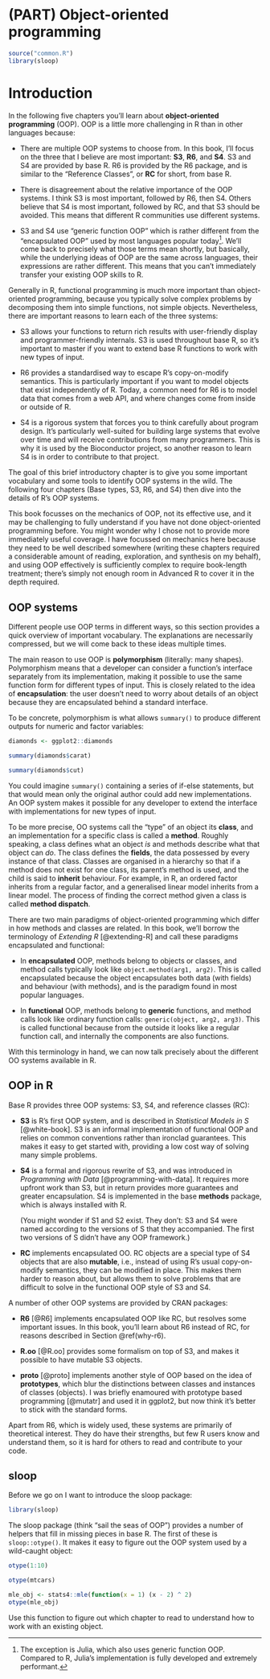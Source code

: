 # (PART) Object-oriented programming {-}
\index{object-oriented programming}

```r
source("common.R")
library(sloop)
```

# Introduction {#oo .unnumbered}

In the following five chapters you'll learn about __object-oriented programming__ (OOP). OOP is a little more challenging in R than in other languages because:

* There are multiple OOP systems to choose from. In this book, I'll focus 
  on the three that I believe are most important: __S3__,  __R6__, and __S4__. 
  S3 and S4 are provided by base R. R6 is provided by the R6 package, and is 
  similar to the "Reference Classes", or __RC__ for short, from base R.

* There is disagreement about the relative importance of the OOP systems. 
  I think S3 is most important, followed by R6, then S4. Others believe that 
  S4 is most important, followed by RC, and that S3 should be avoided. This 
  means that different R communities use different systems.

* S3 and S4 use "generic function OOP" which is rather different from the 
  "encapsulated OOP" used by most languages popular today[^julia]. We'll come 
  back to precisely what those terms mean shortly, but basically, while the 
  underlying ideas of OOP are the same across languages, their expressions are
  rather different. This means that you can't immediately transfer your 
  existing OOP skills to R.

[^julia]: The exception is Julia, which also uses generic function OOP. Compared to R, Julia's implementation is fully developed and extremely performant.

Generally in R, functional programming is much more important than object-oriented programming, because you typically solve complex problems by decomposing them into simple functions, not simple objects. Nevertheless, there are important reasons to learn each of the three systems:

* S3 allows your functions to return rich results with user-friendly display
  and programmer-friendly internals. S3 is used throughout base R, so it's 
  important to master if you want to extend base R functions to work with new 
  types of input.

* R6 provides a standardised way to escape R's copy-on-modify semantics. 
  This is particularly important if you want to model objects that exist
  independently of R. Today, a common need for R6 is to model data that comes
  from a web API, and where changes come from inside or outside of R.

* S4 is a rigorous system that forces you to think carefully about program 
  design. It's particularly well-suited for building large systems that evolve 
  over time  and will receive contributions from many programmers. This is
  why it is used by the Bioconductor project, so another reason to learn S4
  is in order to contribute to that project.

The goal of this brief introductory chapter is to give you some important vocabulary and some tools to identify OOP systems in the wild. The following four chapters (Base types, S3, R6, and S4) then dive into the details of R's OOP systems. 

This book focusses on the mechanics of OOP, not its effective use, and it may be challenging to fully understand if you have not done object-oriented programming before. You might wonder why I chose not to provide more immediately useful coverage. I have focussed on mechanics here because they need to be well described somewhere (writing these chapters required a considerable amount of reading, exploration, and synthesis on my behalf), and using OOP effectively is sufficiently complex to require book-length treatment; there's simply not enough room in Advanced R to cover it in the depth required.

## OOP systems {-}

Different people use OOP terms in different ways, so this section provides a quick overview of important vocabulary. The explanations are necessarily compressed, but we will come back to these ideas multiple times.

The main reason to use OOP is __polymorphism__ (literally: many shapes). Polymorphism means that a developer can consider a function's interface separately from its implementation, making it possible to use the same function form for different types of input. This is closely related to the idea of __encapsulation__: the user doesn't need to worry about details of an object because they are encapsulated behind a standard interface. 

To be concrete, polymorphism is what allows `summary()` to produce different outputs for numeric and factor variables:

```r
diamonds <- ggplot2::diamonds

summary(diamonds$carat)

summary(diamonds$cut)
```

You could imagine `summary()` containing a series of if-else statements, but that would mean only the original author could add new implementations. An OOP system makes it possible for any developer to extend the interface with implementations for new types of input. 

To be more precise, OO systems call the "type" of an object its __class__, and an implementation for a specific class is called a __method__. Roughly speaking, a class defines what an object _is_ and methods describe what that object can _do_. 
The class defines the __fields__, the data possessed by every instance of that class. Classes are organised in a hierarchy so that if a method does not exist for one class, its parent's method is used, and the child is said to __inherit__ behaviour. For example, in R, an ordered factor inherits from a regular factor, and a generalised linear model inherits from a linear model. The process of finding the correct method given a class is called __method dispatch__.

There are two main paradigms of object-oriented programming which differ in how methods and classes are related. In this book, we'll borrow the terminology of _Extending R_ [@extending-R] and call these paradigms encapsulated and functional:

*   In __encapsulated__ OOP, methods belong to objects or classes, and method 
    calls typically look like `object.method(arg1, arg2)`. This is called 
    encapsulated because the object encapsulates both data (with fields) and 
    behaviour (with methods), and is the paradigm found in most popular 
    languages.
    
*   In __functional__ OOP, methods belong to __generic__ functions, and method 
    calls look like ordinary function calls: `generic(object, arg2, arg3)`. 
    This is called functional because from the outside it looks like a regular
    function call, and internally the components are also functions.

With this terminology in hand, we can now talk precisely about the different OO systems available in R.

## OOP in R {-}

Base R provides three OOP systems: S3, S4, and reference classes (RC):

*   __S3__ is R's first OOP system, and is described in _Statistical Models 
    in S_ [@white-book]. S3 is an informal implementation of functional OOP
    and relies on common conventions rather than ironclad guarantees. 
    This makes it easy to get started with, providing a low cost way of 
    solving many simple problems.

*   __S4__ is a formal and rigorous rewrite of S3, and was introduced in 
    _Programming with Data_ [@programming-with-data]. It requires more upfront 
    work than S3, but in return provides more guarantees and greater
    encapsulation. S4 is implemented in the base __methods__ package, which is
    always installed with R.
    
    (You might wonder if S1 and S2 exist. They don't: S3 and S4 were named 
    according to the versions of S that they accompanied. The first two 
    versions of S didn't have any OOP framework.)

*   __RC__ implements encapsulated OO. RC objects are a special type of S4 
    objects that are also __mutable__, i.e., instead of using R's usual
    copy-on-modify semantics, they can be modified in place. This makes them
    harder to reason about, but allows them to solve problems that are difficult
    to solve in the functional OOP style of S3 and S4.

A number of other OOP systems are provided by CRAN packages:

*   __R6__ [@R6] implements encapsulated OOP like RC, but resolves some 
    important issues. In this book, you'll learn about R6 instead of RC, for
    reasons described in Section \@ref(why-r6).
    
*   __R.oo__ [@R.oo] provides some formalism on top of S3, and makes it 
    possible to have mutable S3 objects.

*   __proto__ [@proto] implements another style of OOP based on the idea of 
    __prototypes__, which blur the distinctions between classes and instances 
    of classes (objects). I was briefly enamoured with prototype based 
    programming [@mutatr] and used it in ggplot2, but now think it's better to
    stick with the standard forms.

Apart from R6, which is widely used, these systems are primarily of theoretical interest. They do have their strengths, but few R users know and understand them, so it is hard for others to read and contribute to your code. 

## sloop {-}

Before we go on I want to introduce the sloop package:

```r
library(sloop)
```

The sloop package (think "sail the seas of OOP") provides a number of helpers that fill in missing pieces in base R. The first of these is `sloop::otype()`. It makes it easy to figure out the OOP system used by a wild-caught object: 

```r
otype(1:10)

otype(mtcars)

mle_obj <- stats4::mle(function(x = 1) (x - 2) ^ 2)
otype(mle_obj)
```

Use this function to figure out which chapter to read to understand how to work with an existing object.
